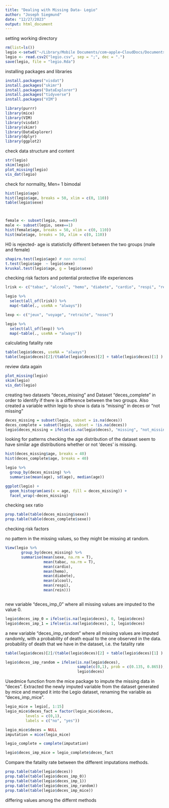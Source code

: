 ```yaml
---
title: "Dealing with Missing Data- Legio"
author: "Joseph Siegmund"
date: "12/27/2023"
output: html_document
---
```


setting working directory 
```r

rm(list=ls())  
legio <-setwd("~/Library/Mobile Documents/com~apple~CloudDocs/Documents/R/R Projects/Legio_Project")
legio <- read.csv2("legio.csv", sep = ";", dec = ".") 
save(legio, file = "legio.Rda") 


```

installing packages and libraries 

```r


install.packages("visdat")
install.packages("skimr")
install.packages("DataExplorer")
install.packages("tidyverse")
install.packages("VIM")

library(purrr)
library(mice)
library(VIM)
library(visdat)
library(skimr)
library(DataExplorer)
library(dplyr)
library(ggplot2)


```

check data structure and content 

```r

str(legio)
skim(legio)
plot_missing(legio)
vis_dat(legio)
```

check for normality, Men= 1
bimodal 

```r
hist(legio$age)
hist(legio$age, breaks = 50, xlim = c(0, 110)) 
table(legio$sexe)



female <- subset(legio, sexe==0)
male <- subset(legio, sexe==1)
hist(female$age, breaks = 50, xlim = c(0, 110))
hist(male$age, breaks = 50, xlim = c(0, 110))

```


H0 is rejected- age is statisticlly different between the two groups (male and female) 


```r

shapiro.test(legio$age) # non normal
t.test(legio$age  ~ legio$sexe)
kruskal.test(legio$age, g = legio$sexe) 

```

checking risk factors and potential protective life experiences


```r
lrisk <- c("tabac", "alcool", "hemo", "diabete", "cardio", "respi", "rein")

legio %>% 
  select(all_of(lrisk)) %>% 
  map(~table(., useNA = "always"))

lexp <- c("jeux", "voyage", "retraite", "nosoc")

legio %>%
  select(all_of(lexp)) %>%
  map(~table(., useNA = "always"))
```

calculating fatality rate
```r


table(legio$deces, useNA = "always")
table(legio$deces)[2]/(table(legio$deces)[2] + table(legio$deces)[1] ) *100

```

review data again 
```r

plot_missing(legio)
skim(legio)
vis_dat(legio)
```

creating two datasets "deces_missing" and Dataset "deces_complete" in order to identify
if there is a difference between the two groups. Also created a variable within legio to show is data is "missing" in deces or "not missing"

```r


deces_missing = subset(legio, subset = is.na(deces))
deces_complete = subset(legio, subset = !is.na(deces))
legio$deces_missing = ifelse(is.na(legio$deces), "missing", "not_missing")

```

looking for patterns
checking the age distribution of the dataset 
seem to have similar age distributions whether or not 'deces' is missing.

```r
hist(deces_missing$age, breaks = 40)
hist(deces_complete$age, breaks = 40)

legio %>% 
  group_by(deces_missing) %>%
  summarise(mean(age), sd(age), median(age))

ggplot(legio) +
  geom_histogram(aes(x = age, fill = deces_missing)) +
  facet_wrap(~deces_missing)

```

checking sex ratio

```r

prop.table(table(deces_missing$sexe))
prop.table(table(deces_complete$sexe))

```

checking risk factors 

no pattern in the missing values, so they might be missing at random. 

```r

View(legio %>% 
       group_by(deces_missing) %>%
       summarise(mean(sexe, na.rm = T), 
                 mean(tabac, na.rm = T),
                 mean(cardio),
                 mean(hemo),
                 mean(diabete),
                 mean(alcool),
                 mean(respi),
                 mean(rein)))



```

new variable "deces_imp_0" where all missing 
values are imputed to the value 0.

```r

legio$deces_imp_0 = ifelse(is.na(legio$deces), 0, legio$deces)
legio$deces_imp_1 = ifelse(is.na(legio$deces), 1, legio$deces)

```

a new variable "deces_imp_random" where all missing values are imputed randomly,
with a probability of death equal to the one observed in the data. probability of death that we have in the dataset, i.e. the fatality rate 

```r

table(legio$deces)[2]/(table(legio$deces)[2] + table(legio$deces)[1] ) *100

legio$deces_imp_random = ifelse(is.na(legio$deces), 
                                sample(c(0,1), prob = c(0.135, 0.865)), 
                                legio$deces)
```

Usedmice function from the mice package to impute the missing data in "deces".
Extracted the newly imputed variable from the dataset generated by mice and merged it into the Legio dataset, renaming the variable as “deces_imp_mice”.


```r

legio_mice = legio[, 1:15]
legio_mice$deces_fact = factor(legio_mice$deces, 
         levels = c(0,1), 
         labels = c("no", "yes"))

legio_mice$deces = NULL
imputation = mice(legio_mice)

legio_complete = complete(imputation)

legio$deces_imp_mice = legio_complete$deces_fact

```
Compare the fatality rate between the different imputations methods.

```r

prop.table(table(legio$deces))
prop.table(table(legio$deces_imp_0))
prop.table(table(legio$deces_imp_1))
prop.table(table(legio$deces_imp_random))
prop.table(table(legio$deces_imp_mice))

```

differing values among the differnt methods